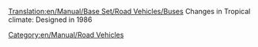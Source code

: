 [[Translation:en/Manual/Base Set/Road Vehicles/Buses]]
{{en/Manual/Base Set/Road Vehicles/RoadVehicle|name=MPS Regal Bus
|price=£4,920 ($9,840)
|speed=35 mph (56 km/h)
|annual=£426 ($852)
|designed=1930
|life=12
|capacity=31 passengers
}}
{{en/Manual/Base Set/Road Vehicles/RoadVehicle|name=Hereford Leopard Bus
|price=£5,740 ($11,480) 
|speed=55 mph (88 km/h)
|annual=£600 ($1,200)
|designed=1964
|life=15
|capacity=35 passengers
}}
{{en/Manual/Base Set/Road Vehicles/RoadVehicle|name=Foster Bus
|price=£6,150 ($12,300) 
|speed=70 mph (112 km/h)
|annual=£834 ($1,668)
|designed=1987
|life=15
|capacity=37 passengers
}}
Changes in Tropical climate: Designed in 1986
{{en/Manual/Base Set/Road Vehicles/RoadVehicle|name=Foster MkII Superbus
|price=£6,560 ($13,120) 
|speed=79 mph (127 km/h)
|annual=£1,125 ($2,250)
|designed=2008
|life=15
|capacity=40 passengers
}}
[[Category:en/Manual/Road Vehicles]]